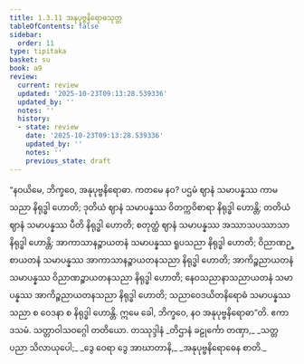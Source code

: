 ```yaml
---
title: 1.3.11 အနုပုဗ္ဗနိရောဓသုတ္တ
tableOfContents: false
sidebar:
  order: 11
type: tipitaka
basket: su
book: a9
review:
  current: review
  updated: '2025-10-23T09:13:28.539336'
  updated_by: ''
  notes: ''
  history:
  - state: review
    date: '2025-10-23T09:13:28.539336'
    updated_by: ''
    notes: ''
    previous_state: draft
---
```



<ReviewStatus review={frontmatter.review} showDetails={true} />

<HypothesisAnnotation frontmatter={frontmatter} />

<DynamicBreadcrumb />

<Division number="31" book="a9" e="ch" v="17" p="208">

<Paragraph number="241" book="a9">
“နဝယိမေ, ဘိက္ခဝေ, အနုပုဗ္ဗနိရောဓာ. ကတမေ နဝ? ပဌမံ ဈာနံ သမာပန္နဿ ကာမသညာ နိရုဒ္ဓါ ဟောတိ; ဒုတိယံ ဈာနံ သမာပန္နဿ ဝိတက္ကဝိစာရာ နိရုဒ္ဓါ ဟောန္တိ; တတိယံ ဈာနံ သမာပန္နဿ ပီတိ နိရုဒ္ဓါ ဟောတိ; စတုတ္ထံ ဈာနံ သမာပန္နဿ အဿာသပဿာသာ နိရုဒ္ဓါ ဟောန္တိ; အာကာသာနဉ္စာယတနံ သမာပန္နဿ ရူပသညာ နိရုဒ္ဓါ ဟောတိ; ဝိညာဏဉ္စာယတနံ သမာပန္နဿ အာကာသာနဉ္စာယတနသညာ နိရုဒ္ဓါ ဟောတိ; အာကိဉ္စညာယတနံ သမာပန္နဿ ဝိညာဏဉ္စာယတနသညာ နိရုဒ္ဓါ ဟောတိ; နေဝသညာနာသညာယတနံ သမာပန္နဿ အာကိဉ္စညာယတနသညာ နိရုဒ္ဓါ ဟောတိ; သညာဝေဒယိတနိရောဓံ သမာပန္နဿ သညာ စ ဝေဒနာ စ နိရုဒ္ဓါ ဟောန္တိ. ဣမေ ခေါ, ဘိက္ခဝေ, နဝ အနုပုဗ္ဗနိရောဓာ”တိ.

</Paragraph>
</Division>

<Paragraph number="242" type="center" book="a9">
ဧကာဒသမံ.



</Paragraph>

<Paragraph number="243" type="center" book="a9">
သတ္တာဝါသဝဂ္ဂေါ တတိယော.



</Paragraph>

<Paragraph number="244" type="center" book="a9">
တဿုဒ္ဒါနံ


</Paragraph>

<Paragraph number="245" type="verses" book="a9">
_တိဌာနံ ခဠုင်္ကော တဏှာ,_  
_သတ္တပညာ သိလာယုပေါ;_  
_ဒွေ ဝေရာ ဒွေ အာဃာတာနိ,_  
_အနုပုဗ္ဗနိရောဓေန စာတိ._
</Paragraph>